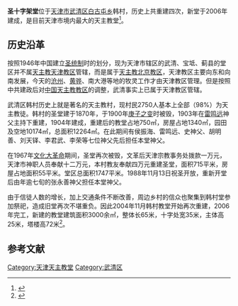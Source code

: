'''圣十字架堂'''位于[[天津市|天津市]][[武清区|武清区]][[白古屯乡|白古屯乡]]韩村，历史上共重建四次，新堂于2006年建成，是目前天津市境内最大的天主教堂<ref>{{cite web|url=http://www.hdcatholic.org/index.php?action-viewnews-itemid-3403|title=天津小韩村堂区350位教友领受坚振圣事|publisher=天主教邯郸教区|date=2011年12月13日|accessdate=2012年3月1日|archive-url=https://web.archive.org/web/20160304142140/http://www.hdcatholic.org/index.php?action-viewnews-itemid-3403|archive-date=2016-03-04|dead-url=yes}}</ref>。

==历史沿革==
按照1946年中国建立[[圣统制|圣统制]]时的划分，现为天津市辖区的武清、宝坻、蓟县的堂区并不属[[天主教天津教区|天主教天津教区]]管辖，而是属于[[天主教北京教区|天主教北京教区]]，天津教区主要向东和向南发展，今天的[[沧州|沧州]]、[[黄骅市|黄骅]]、南大港等地的牧灵工作才由天津教区管理。但是按照中共建政后对[[中国天主教教区|中国天主教教区]]的调整，武清事实上已属于天津教区管辖。

武清区韩村历史上就是著名的天主教村，现村民2750人基本上全部（98%）为天主教徒。韩村的圣堂建于1870年，于1900年[[庚子之变|庚子之变]]时被毁，1903年在[[雷鸣远|雷鸣远]]神父主持下重建，1904年建成，重建后的教堂占地750㎡，房屋占地1340㎡，园田及空地10174㎡，总面积12264㎡。在此期间有侯振海、雷鸣远、史神父、胡明善、刘天铎、李君武、李荣等七位神父先后担任本堂神父。

在1967年[[文化大革命|文化大革命]]期间，圣堂再次被毁，文革后天津宗教事务处拨款一万元，天津市神职人员奉献十二万元，本村教友奉献四万元重建圣堂，面积715平米，房屋占地面积55平米。堂区总面积1747平米。1988年11月13日祝圣开放，重新开堂后由年逾七旬的张永善神父担任本堂神父。

由于信徒人数的增长，加上交通条件不断改善，周边乡村的信众也聚集到韩村堂参加祭祀，造成旧堂再次不堪重负。因此2004年11月韩村教堂开始再次重建，2006年完工，新建的教堂建筑面积3000余㎡，整体长65米，十字处宽35米，主体高25米，塔楼高72米<ref>{{cite web|url=http://www.church.tj.cn/index.php?action-viewnews-itemid-6239|title=武清小韩村堂|publisher=天主教天津教区|date=2010年12月20日|accessdate=2012年3月1日|archive-url=https://web.archive.org/web/20150611214613/http://www.church.tj.cn/index.php?action-viewnews-itemid-6239|archive-date=2015-06-11|dead-url=yes}}</ref>。

==参考文献==
<div class="references-small">
<references />
</div>
{{天津教堂}}

[[Category:天津天主教堂|Category:天津天主教堂]]
[[Category:武清区|Category:武清区]]